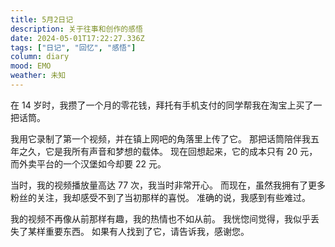 ```yaml
---
title: 5月2日记
description: 关于往事和创作的感悟
date: 2024-05-01T17:22:27.336Z
tags: ["日记", "回忆", "感悟"]
column: diary
mood: EMO
weather: 未知
---
```


在 14 岁时，我攒了一个月的零花钱，拜托有手机支付的同学帮我在淘宝上买了一把话筒。

我用它录制了第一个视频，并在镇上网吧的角落里上传了它。
那把话筒陪伴我五年之久，它是我所有声音和梦想的载体。
现在回想起来，它的成本只有 20 元，而外卖平台的一个汉堡如今却要 22 元。

当时，我的视频播放量高达 77 次，我当时非常开心。
而现在，虽然我拥有了更多粉丝的关注，我却感受不到了当初那样的喜悦。
准确的说，我感到有些难过。

我的视频不再像从前那样有趣，我的热情也不如从前。
我恍惚间觉得，我似乎丢失了某样重要东西。
如果有人找到了它，请告诉我，感谢您。 